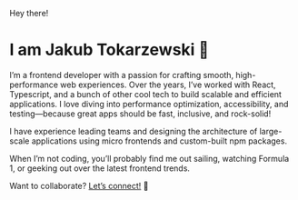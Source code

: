 Hey there!

# I am Jakub Tokarzewski 👋

I’m a frontend developer with a passion for crafting smooth, high-performance web experiences. Over the years, I’ve worked with React, Typescript, and a bunch of other cool tech to build scalable and efficient applications. I love diving into performance optimization, accessibility, and testing—because great apps should be fast, inclusive, and rock-solid!

I have experience leading teams and designing the architecture of large-scale applications using micro frontends and custom-built npm packages.

When I’m not coding, you’ll probably find me out sailing, watching Formula 1, or geeking out over the latest frontend trends.

Want to collaborate? <a href="mailto:kuba.tokarzewski@gmail.com">Let’s connect!</a> 🚀

